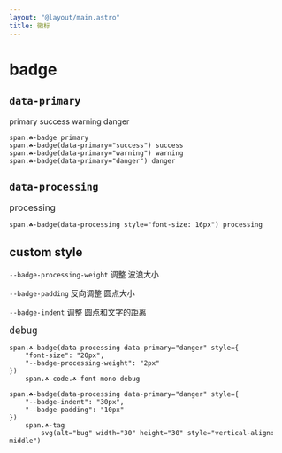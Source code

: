 ```yaml
---
layout: "@layout/main.astro"
title: 徽标
---
```



# badge

## `data-primary`

<Scape tag="span" class="☘-badge">primary</Scape>
<Scape tag="span" class="☘-badge" data-primary="success">success</Scape>
<Scape tag="span" class="☘-badge" data-primary="warning">warning</Scape>
<Scape tag="span" class="☘-badge" data-primary="danger">danger</Scape>

```pug
span.☘-badge primary
span.☘-badge(data-primary="success") success
span.☘-badge(data-primary="warning") warning
span.☘-badge(data-primary="danger") danger
```

## `data-processing`

<Scape tag="span" class="☘-badge" data-processing style="font-size: 16px">processing</Scape>

```pug
span.☘-badge(data-processing style="font-size: 16px") processing
```

## custom style

`--badge-processing-weight` 调整 波浪大小

`--badge-padding` 反向调整 圆点大小

`--badge-indent` 调整 圆点和文字的距离

<Scape tag="span" class="☘-badge" data-processing data-primary="danger" style="font-size: 20px; --badge-processing-weight: 2px">`debug`</Scape>

<Scape tag="span" class="☘-badge" data-processing data-primary="danger" style="--badge-indent: 30px ;--badge-padding: 10px">
    <Scape tag="span" class="☘-tag">
        <Icon name="general/outline/bug" alt="bug" width="30" height="30" style="vertical-align: middle"/>
    </Scape>
</Scape>

```pug
span.☘-badge(data-processing data-primary="danger" style={
    "font-size": "20px",
    "--badge-processing-weight": "2px"
})
    span.☘-code.☘-font-mono debug

span.☘-badge(data-processing data-primary="danger" style={
    "--badge-indent": "30px",
    "--badge-padding": "10px"
})
    span.☘-tag 
        svg(alt="bug" width="30" height="30" style="vertical-align: middle")
```